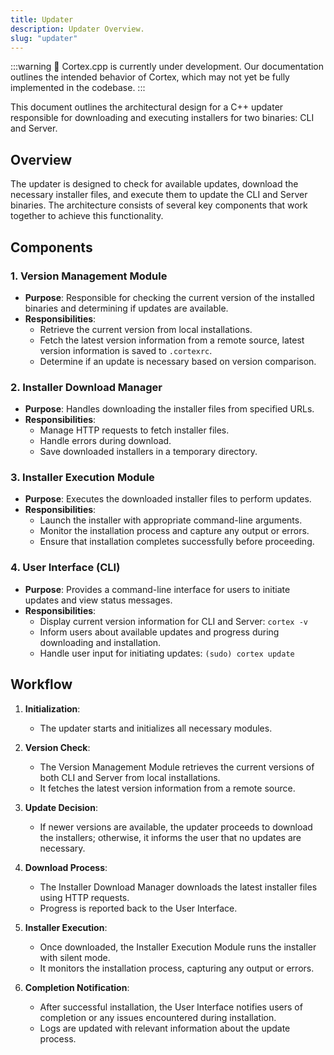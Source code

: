 ```yaml
---
title: Updater
description: Updater Overview.
slug: "updater"
---
```



:::warning
🚧 Cortex.cpp is currently under development. Our documentation outlines the intended behavior of Cortex, which may not yet be fully implemented in the codebase.
:::

This document outlines the architectural design for a C++ updater responsible for downloading and executing installers for two binaries: CLI and Server. 

## Overview

The updater is designed to check for available updates, download the necessary installer files, and execute them to update the CLI and Server binaries. The architecture consists of several key components that work together to achieve this functionality.

## Components

### 1. **Version Management Module**

- **Purpose**: Responsible for checking the current version of the installed binaries and determining if updates are available.
- **Responsibilities**:
  - Retrieve the current version from local installations.
  - Fetch the latest version information from a remote source, latest version information is saved to `.cortexrc`.
  - Determine if an update is necessary based on version comparison.

### 2. **Installer Download Manager**

- **Purpose**: Handles downloading the installer files from specified URLs.
- **Responsibilities**:
  - Manage HTTP requests to fetch installer files.
  - Handle errors during download.
  - Save downloaded installers in a temporary directory.

### 3. **Installer Execution Module**

- **Purpose**: Executes the downloaded installer files to perform updates.
- **Responsibilities**:
  - Launch the installer with appropriate command-line arguments.
  - Monitor the installation process and capture any output or errors.
  - Ensure that installation completes successfully before proceeding.

### 4. **User Interface (CLI)**

- **Purpose**: Provides a command-line interface for users to initiate updates and view status messages.
- **Responsibilities**:
  - Display current version information for CLI and Server: `cortex -v`
  - Inform users about available updates and progress during downloading and installation.
  - Handle user input for initiating updates: `(sudo) cortex update`

## Workflow

1. **Initialization**:
   - The updater starts and initializes all necessary modules.

2. **Version Check**:
   - The Version Management Module retrieves the current versions of both CLI and Server from local installations.
   - It fetches the latest version information from a remote source.

3. **Update Decision**:
   - If newer versions are available, the updater proceeds to download the installers; otherwise, it informs the user that no updates are necessary.

4. **Download Process**:
   - The Installer Download Manager downloads the latest installer files using HTTP requests.
   - Progress is reported back to the User Interface.

5. **Installer Execution**:
   - Once downloaded, the Installer Execution Module runs the installer with silent mode.
   - It monitors the installation process, capturing any output or errors.

6. **Completion Notification**:
   - After successful installation, the User Interface notifies users of completion or any issues encountered during installation.
   - Logs are updated with relevant information about the update process.